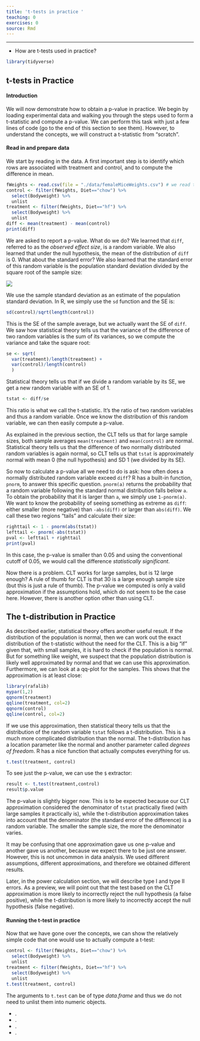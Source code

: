 ```yaml
---
title: 't-tests in practice '
teaching: 0
exercises: 0
source: Rmd
---
```


::::::::::::::::::::::::::::::::::::::: objectives

- - - 
::::::::::::::::::::::::::::::::::::::::::::::::::

:::::::::::::::::::::::::::::::::::::::: questions

- How are t-tests used in practice?

::::::::::::::::::::::::::::::::::::::::::::::::::

```r
library(tidyverse)
```

## t-tests in Practice

#### Introduction

We will now demonstrate how to obtain a p-value in practice. We begin by loading
experimental data and walking you through the steps used to form a t-statistic
and compute a p-value. We can perform this task with just a few lines of code
(go to the end of this section to see them). However, to understand the
concepts, we will construct a t-statistic from "scratch".

#### Read in and prepare data

We start by reading in the data. A first important step is to identify which rows are associated with treatment and control, and to compute the difference in mean.

```r
fWeights <- read.csv(file = "./data/femaleMiceWeights.csv") # we read this data in earlier
control <- filter(fWeights, Diet=="chow") %>%
  select(Bodyweight) %>% 
  unlist
treatment <- filter(fWeights, Diet=="hf") %>%
  select(Bodyweight) %>% 
  unlist
diff <- mean(treatment) - mean(control)
print(diff)
```

We are asked to report a p-value. What do we do? We learned that `diff`,
referred to as the *observed effect size*, is a random variable. We also learned
that under the null hypothesis, the mean of the distribution of `diff` is 0.
What about the standard error? We also learned that the standard error of this
random variable is the population standard deviation divided by the square root
of the sample size:

![](fig/02-stderr.png)

We use the sample standard deviation as an estimate of the population
standard deviation. In R, we simply use the `sd` function and the SE is:

```r
sd(control)/sqrt(length(control))
```

This is the SE of the sample average, but we actually want the SE of `diff`. We
saw how statistical theory tells us that the variance of the difference of two
random variables is the sum of its variances, so we compute the variance and
take the square root:

```r
se <- sqrt( 
  var(treatment)/length(treatment) + 
  var(control)/length(control) 
  )
```

Statistical theory tells us that if we divide a random variable by its SE, we
get a new random variable with an SE of 1.

```r
tstat <- diff/se 
```

This ratio is what we call the t-statistic. It's the ratio of two random variables and thus a random variable. Once we know the distribution of this random variable, we can then easily compute a p-value.

As explained in the previous section, the CLT tells us that for large sample sizes, both sample averages `mean(treatment)` and `mean(control)` are normal. Statistical theory tells us that the difference of two normally distributed random variables is again normal, so CLT tells us that `tstat` is approximately normal with mean 0 (the null hypothesis) and SD 1 (we divided by its SE).

So now to calculate a p-value all we need to do is ask: how often does a
normally distributed random variable exceed `diff`? R has a built-in function,
`pnorm`, to answer this specific question. `pnorm(a)` returns the probability
that a random variable following the standard normal distribution falls below
`a`. To obtain the probability that it is larger than `a`, we simply use
`1-pnorm(a)`. We want to know the probability of seeing something as extreme as
`diff`: either smaller (more negative) than `-abs(diff)` or larger than
`abs(diff)`. We call these two regions "tails" and calculate their size:

```r
righttail <- 1 - pnorm(abs(tstat)) 
lefttail <- pnorm(-abs(tstat))
pval <- lefttail + righttail
print(pval)
```

In this case, the p-value is smaller than 0.05 and using the conventional cutoff
of 0.05, we would call the difference *statistically significant*.

Now there is a problem. CLT works for large samples, but is 12 large enough? A
rule of thumb for CLT is that 30 is a large enough sample size (but this is just
a rule of thumb). The p-value we computed is only a valid approximation if the
assumptions hold, which do not seem to be the case here. However, there is
another option other than using CLT.

<a name="smallsample"></a>

## The t-distribution in Practice

As described earlier, statistical theory offers another useful result. If the
distribution of the population is normal, then we can work out the exact
distribution of the t-statistic without the need for the CLT. This is a big "if"
given that, with small samples, it is hard to check if the population is normal.
But for something like weight, we suspect that the population distribution is
likely well approximated by normal and that we can use this approximation.
Furthermore, we can look at a qq-plot for the samples. This shows that the
approximation is at least close:

```r
library(rafalib)
mypar(1,2)
qqnorm(treatment)
qqline(treatment, col=2)
qqnorm(control)
qqline(control, col=2)
```

If we use this approximation, then statistical theory tells us that the
distribution of the random variable `tstat` follows a t-distribution. This is a
much more complicated distribution than the normal. The t-distribution has a
location parameter like the normal and another parameter called
*degrees of freedom*. R has a nice function that actually computes everything
for us.

```r
t.test(treatment, control)
```

To see just the p-value, we can use the `$` extractor:

```r
result <- t.test(treatment,control)
result$p.value
```

The p-value is slightly bigger now. This is to be expected because our CLT
approximation considered the denominator of `tstat` practically fixed
(with large samples it practically is), while the t-distribution approximation
takes into account that the denominator (the standard error of the difference)
is a random variable. The smaller the sample size, the more the denominator
varies.

It may be confusing that one approximation gave us one p-value and another gave
us another, because we expect there to be just one answer. However, this is not
uncommon in data analysis. We used different assumptions, different
approximations, and therefore we obtained different results.

Later, in the power calculation section, we will describe type I and type II
errors. As a preview, we will point out that the test based on the CLT
approximation is more likely to incorrectly reject the null hypothesis
(a false positive), while the t-distribution is more likely to incorrectly
accept the null hypothesis (false negative).

#### Running the t-test in practice

Now that we have gone over the concepts, we can show the relatively simple code
that one would use to actually compute a t-test:

```r
control <- filter(fWeights, Diet=="chow") %>%
  select(Bodyweight) %>% 
  unlist
treatment <- filter(fWeights, Diet=="hf") %>%
  select(Bodyweight) %>% 
  unlist
t.test(treatment, control)
```

The arguments to `t.test` can be of type *data.frame* and thus we do not need to
unlist them into numeric objects.

:::::::::::::::::::::::::::::::::::::::: keypoints

- .
- .
- .
- .

::::::::::::::::::::::::::::::::::::::::::::::::::



